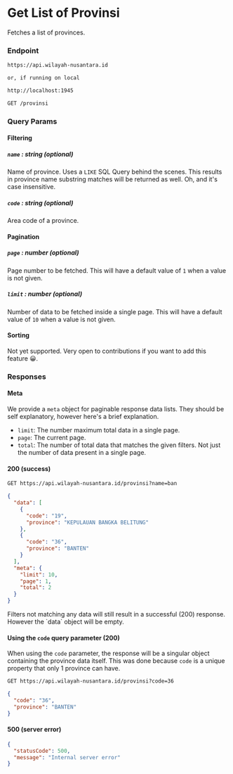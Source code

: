 
# Get List of Provinsi
Fetches a list of provinces.

### Endpoint

```md filename="Base URL"
https://api.wilayah-nusantara.id

or, if running on local

http://localhost:1945
```

```md filename="Method and Endpoint"
GET /provinsi
```

### Query Params

#### Filtering

##### `name` : string (optional)

Name of province. Uses a `LIKE` SQL Query behind the scenes. This  results in province name substring matches will be returned as well. Oh, and it's case insensitive.

##### `code` : string (optional)

Area code of a province.

#### Pagination

##### `page` : number (optional)

Page number to be fetched. This will have a default value of `1` when a value is not given.

##### `limit` : number (optional)

Number of data to be fetched inside a single page. This will have a default value of `10` when a value is not given.

#### Sorting

Not yet supported. Very open to contributions if you want to add this feature 😀.

### Responses

#### Meta

We provide a `meta` object for paginable response data lists. They should be self explanatory, however here's a brief explanation.

- `limit`: The number maximum total data in a single page.
- `page`: The current page.
- `total`: The number of total data that matches the given filters. Not just the number of data present in a single page.

#### 200 (success)

```md filename="Example Request"
GET https://api.wilayah-nusantara.id/provinsi?name=ban
```

```json filename="Example Response"
{
  "data": [
    {
      "code": "19",
      "province": "KEPULAUAN BANGKA BELITUNG"
    },
    {
      "code": "36",
      "province": "BANTEN"
    }
  ],
  "meta": {
    "limit": 10,
    "page": 1,
    "total": 2
  }
}
```

<Callout>
  Filters not matching any data will still result in a successful (200)
  response. However the `data` object will be empty.
</Callout>

#### Using the `code` query parameter (200)
When using the `code` parameter, the response will be a singular object containing the province data itself. This was done because `code`  is a unique property that only 1 province can have.

```md filename="Example Request"
GET https://api.wilayah-nusantara.id/provinsi?code=36
```

```json filename="Example Response"
{
  "code": "36",
  "province": "BANTEN"
}
```

#### 500 (server error)

```json filename="Example Response"
{
  "statusCode": 500,
  "message": "Internal server error"
}
```
